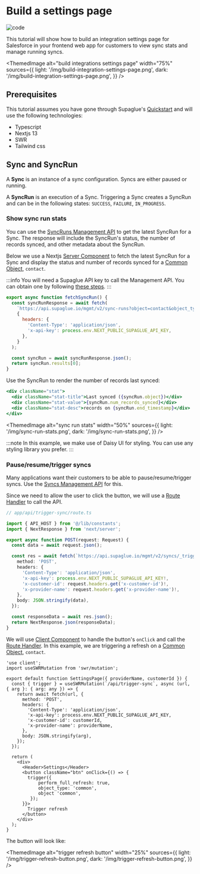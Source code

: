 
# Build a settings page

![code](https://img.shields.io/badge/Code%20Tutorial-0000a5)

This tutorial will show how to build an integration settings page for Salesforce in your frontend web app for customers to view sync stats and manage running syncs.

<ThemedImage
  alt="build integrations settings page"
  width="75%"
  sources={{
    light: '/img/build-integration-settings-page.png',
    dark: '/img/build-integration-settings-page.png',
  }}
/>

## Prerequisites

This tutorial assumes you have gone through Supaglue's [Quickstart](../quickstart) and will use the following technologies:

- Typescript
- Nextjs 13
- SWR
- Tailwind css

## Sync and SyncRun

A **Sync** is an instance of a sync configuration. Syncs are either paused or running.

A **SyncRun** is an execution of a Sync. Triggering a Sync creates a SyncRun and can be in the following states: `SUCCESS`, `FAILURE`, `IN_PROGRESS`.

### Show sync run stats

You can use the [SyncRuns Management API](../api/v2/mgmt/get-sync-runs) to get the latest SyncRun for a Sync. The response will include the SyncRun's status, the number of records synced, and other metadata about the SyncRun.

Below we use a Nextjs [Server Component](https://nextjs.org/docs/getting-started/react-essentials#server-components) to fetch the latest SyncRun for a Sync and display the status and number of records synced for a [Common Object](../platform/common-schema/overview), `contact`.

:::info
You will need a Supaglue API key to call the Management API. You can obtain one by following [these steps](../api/introduction#api-authentication).
:::

```jsx
export async function fetchSyncRun() {
  const syncRunResponse = await fetch(
    `https://api.supaglue.io/mgmt/v2/sync-runs?object=contact&object_type=common&page_size=1`,
    {
      headers: {
        'Content-Type': 'application/json',
        'x-api-key': process.env.NEXT_PUBLIC_SUPAGLUE_API_KEY,
      },
    }
  );

  const syncRun = await syncRunResponse.json();
  return syncRun.results[0];
}
```

Use the SyncRun to render the number of records last synced:

```jsx
<div className="stat">
  <div className="stat-title">Last synced ({syncRun.object})</div>
  <div className="stat-value">{syncRun.num_records_synced}</div>
  <div className="stat-desc">records on {syncRun.end_timestamp}</div>
</div>
```

<ThemedImage
  alt="sync run stats"
  width="50%"
  sources={{
    light: '/img/sync-run-stats.png',
    dark: '/img/sync-run-stats.png',
  }}
/>

:::note
In this example, we make use of Daisy UI for styling. You can use any styling library you prefer.
:::

### Pause/resume/trigger syncs

Many applications want their customers to be able to pause/resume/trigger syncs. Use the [Syncs Management API](../api/v2/mgmt/syncs) for this.

Since we need to allow the user to click the button, we will use a [Route Handler](https://nextjs.org/docs/app/building-your-application/routing/router-handlers) to call the API.

```ts
// app/api/trigger-sync/route.ts

import { API_HOST } from '@/lib/constants';
import { NextResponse } from 'next/server';

export async function POST(request: Request) {
  const data = await request.json();

  const res = await fetch(`https://api.supaglue.io/mgmt/v2/syncs/_trigger`, {
    method: 'POST',
    headers: {
      'Content-Type': 'application/json',
      'x-api-key': process.env.NEXT_PUBLIC_SUPAGLUE_API_KEY!,
      'x-customer-id': request.headers.get('x-customer-id')!,
      'x-provider-name': request.headers.get('x-provider-name')!,
    },
    body: JSON.stringify(data),
  });

  const responseData = await res.json();
  return NextResponse.json(responseData);
}
```

We will use [Client Component](https://nextjs.org/docs/getting-started/react-essentials#client-components) to handle the button's `onClick` and call the [Route Handler](https://nextjs.org/docs/app/building-your-application/routing/router-handlers). In this example, we are triggering a refresh on a [Common Object](../platform/common-schema/overview), `contact`.

```tsx
'use client';
import useSWRMutation from 'swr/mutation';

export default function SettingsPage({ providerName, customerId }) {
  const { trigger } = useSWRMutation(`/api/trigger-sync`, async (url, { arg }: { arg: any }) => {
    return await fetch(url, {
      method: 'POST',
      headers: {
        'Content-Type': 'application/json',
        'x-api-key': process.env.NEXT_PUBLIC_SUPAGLUE_API_KEY,
        'x-customer-id': customerId,
        'x-provider-name': providerName,
      },
      body: JSON.stringify(arg),
    });
  });

  return (
    <div>
      <Header>Settings</Header>
      <button className="btn" onClick={() => {
        trigger({
            perform_full_refresh: true,
            object_type: 'common',
            object 'common',
         });
      }}>
        Trigger refresh
      </button>
    </div>
  );
}
```

The button will look like:

<ThemedImage
  alt="trigger refresh button"
  width="25%"
  sources={{
    light: '/img/trigger-refresh-button.png',
    dark: '/img/trigger-refresh-button.png',
  }}
/>
